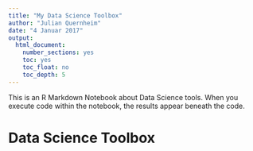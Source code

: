 ---
title: "My Data Science Toolbox"
author: "Julian Quernheim"
date: "4 Januar 2017"
output:
  html_document:
    number_sections: yes
    toc: yes
    toc_float: no
    toc_depth: 5
---


This is an R Markdown Notebook about Data Science tools. 
When you execute code within the notebook, the results appear beneath the code.




# Data Science Toolbox 

</div>
<div class="col-sm-6">

